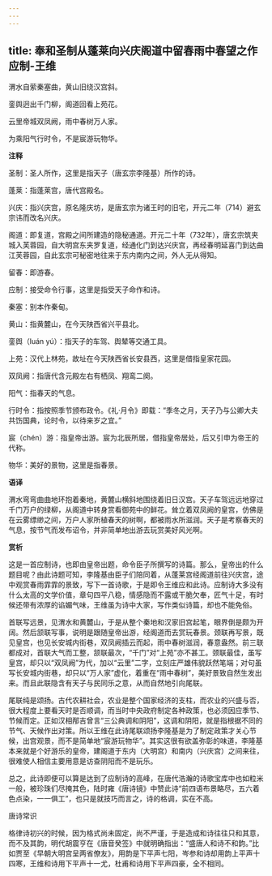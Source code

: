 ```yaml
---
---
---
```

title: 奉和圣制从蓬莱向兴庆阁道中留春雨中春望之作应制-王维
---

渭水自萦秦塞曲，黄山旧绕汉宫斜。

銮舆迥出千门柳，阁道回看上苑花。

云里帝城双凤阙，雨中春树万人家。

为乘阳气行时令，不是宸游玩物华。

**注释**

圣制：圣人所作，这里是指天子（唐玄宗李隆基）所作的诗。

蓬莱：指蓬莱宫，唐代宫殿名。

兴庆：指兴庆宫，原名隆庆坊，是唐玄宗为诸王时的旧宅，开元二年（714）避玄宗讳而改名兴庆。

阁道：即复道，宫殿之间所建造的隐秘通道。开元二十年（732年），唐玄宗筑夹城入芙蓉园，自大明宫东夹罗复道，经通化门到达兴庆宫，再经春明延喜门到达曲江芙蓉园，自此玄宗可秘密地往来于东内南内之间，外人无从得知。

留春：即游春。

应制：接受命令行事，这里是指受天子命作和诗。

秦塞：别本作秦甸。

黄山：指黄麓山，在今天陕西省兴平县北。

銮舆（luán yú）：指天子的车驾、舆辇等交通工具。

上苑：汉代上林苑，故址在今天陕西省长安县西，这里是借指皇家花园。

双凤阙：指唐代含元殿左右有栖凤、翔鸾二阕。

阳气：指春天的气息。

行时令：指按照季节颁布政令。《礼·月令》即载：“季冬之月，天子乃与公卿大夫共饬国典，论时令，以待来岁之宜。”

宸（chén）游：指皇帝出游。宸为北辰所居，借指皇帝居处，后又引申为帝王的代称。

物华：美好的景物，这里是指春景。

**语译**

渭水弯弯曲曲地环抱着秦地，黄麓山横斜地围绕着旧日汉宫。天子车驾远远地穿过千门万户的绿柳，从阁道中转身赏看御苑中的鲜花。耸立着双凤阙的皇宫，仿佛是在云雾缥缈之间，万户人家所植春天的树啊，都被雨水所滋润。天子是考察春天的气息，按节气而发布诏令，并非简单地出游去玩赏美好风光啊。

**赏析**

这是一首应制诗，也即由皇帝出题，命令臣子所撰写的诗篇。那么，皇帝出的什么题目呢？由此诗题可知，李隆基由臣子们陪同着，从蓬莱宫经阁道前往兴庆宫，途中观赏春雨霏霏的景致，写下一首诗歌，于是即令王维应和此诗。应制诗大多没有什么太高的文学价值，章句四平八稳，情感隐而不露或干脆欠奉，匠气十足，有时候还带有浓厚的谄媚气味，王维虽为诗中大家，写作类似诗篇，却也不能免俗。

首联写远景，见渭水和黄麓山，于是从整个秦地和汉家旧宫起笔，眼界倒是颇为开阔。然后颔联写事，说明是跟随皇帝出游，经阁道而去赏玩春景。颈联再写景，既见皇宫，也见长安城内街巷，双凤阙插云而起，雨中春树滋润，春意盎然。前三联都成对，首联大气而工整，颔联最次，“千门”对“上苑”亦不甚工。颈联最佳，虽写皇宫，却只以“双凤阙”为代，加以“云里”二字，立刻庄严雄伟貌跃然笔端；对句虽写长安城内街巷，却只以“万人家”虚化，着重在“雨中春树”，美好景致自然生发出来。而且此联隐含有天子与民同乐之意，从而自然地引向尾联。

尾联纯是颂扬。古代农耕社会，农业是整个国家经济的支柱，而农业的兴盛与否，很大程度上要看天时是否顺调，而当时中央政府制定各种政策，也必须因应季节、节候而定。正如汉相邴吉曾言“三公典调和阴阳”，这调和阴阳，就是指根据不同的节气、天候作出对策。所以王维在此诗尾联颂扬李隆基是为了制定政策才关心节候，出宫观景，而不是简单地“宸游玩物华”。其实这很有欲盖弥彰的味道，李隆基本来就是个好游乐的皇帝，建阁道于东内（大明宫）和南内（兴庆宫）之间来往，很难使人相信主要用意是访查阴阳而不是玩乐。

总之，此诗即便可以算是达到了应制诗的高峰，在唐代浩瀚的诗歌宝库中也如粒米一般，被珍珠们尽掩其色，陆时雍《唐诗镜》中赞此诗“前四语布景略尽，五六着色点染，一一俱工”，也只是就技巧而言之，诗的格调，实在不高。

唐诗常识

格律诗初兴的时候，因为格式尚未固定，尚不严谨，于是造成和诗往往只和其意，而不及其韵，明代胡震亨在《唐音癸签》中就明确指出：“盛唐人和诗不和韵。”比如贾至《早朝大明宫呈两省僚友》，用韵是下平声七阳，岑参和诗却用韵上平声十四寒，王维和诗用下平声十一尤，杜甫和诗用下平声四豪，全不相同。